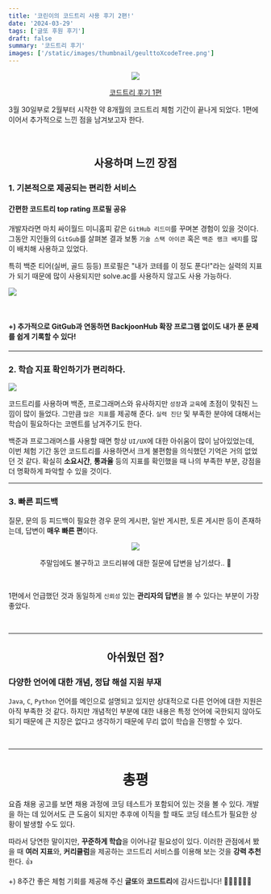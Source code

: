 ```yaml
---
title: '코린이의 코드트리 사용 후기 2편!'
date: '2024-03-29'
tags: ['글또 후원 후기']
draft: false
summary: '코드트리 후기'
images: ['/static/images/thumbnail/geulttoXcodeTree.png']
---
```


<center>

![](https://velog.velcdn.com/images/mintmin0320/post/44f31cf6-297c-43f7-ac9a-1692d4b3a903/image.png)

[코드트리 후기 1편](https://mintmin-dev-world.vercel.app/blog/20240302)

</center>

3월 30일부로 2월부터 시작한 약 8개월의 코드트리 체험 기간이 끝나게 되었다. 1편에 이어서 추가적으로 느낀 점을 남겨보고자 한다.

<br />

<center>

## 사용하며 느낀 장점

</center>

### 1. 기본적으로 제공되는 편리한 서비스

#### 간편한 코드트리 top rating 프로필 공유

개발자라면 마치 싸이월드 미니홈피 같은 `GitHub 리드미`를 꾸며본 경험이 있을 것이다. 그동안 지인들의 `GitGub`를 살펴본 결과 보통 `기술 스택 아이콘` 혹은 `백준 랭크 배지`를 많이 배치해 사용하고 있었다.

특히 백준 티어(실버, 골드 등등) 프로필은 "내가 코테를 이 정도 푼다!"라는 실력의 지표가 되기 때문에 많이 사용되지만 solve.ac를 사용하지 않고도 사용 가능하다.

![](https://velog.velcdn.com/images/mintmin0320/post/e84a4191-6ad5-40fe-a8b2-8e431d4e4b5e/image.png)

<br />

#### +) 추가적으로 GitGub과 연동하면 BackjoonHub 확장 프로그램 없이도 내가 푼 문제를 쉽게 기록할 수 있다!

<hr />

### 2. 학습 지표 확인하기가 편리하다.

![](https://velog.velcdn.com/images/mintmin0320/post/c7102532-2fc8-4553-8bde-64d8591b98c2/image.png)

코드트리를 사용하며 백준, 프로그래머스와 유사하지만 `성장`과 `교육`에 초점이 맞춰진 느낌이 많이 들었다. 그만큼 `많은 지표`를 제공해 준다. `실력 진단` 및 부족한 분야에 대해서는 학습이 필요하다는 코멘트를 남겨주기도 한다.

백준과 프로그래머스를 사용할 때면 항상 `UI/UX`에 대한 아쉬움이 많이 남아있었는데, 이번 체험 기간 동안 코드트리를 사용하면서 크게 불편함을 의식했던 기억은 거의 없었던 것 같다. 확실히 **소요시간**, **통과율** 등의 지표를 확인했을 때 나의 부족한 부분, 강점을 더 명확하게 파악할 수 있을 것이다.

<hr />

### 3. 빠른 피드백

질문, 문의 등 피드백이 필요한 경우 문의 게시판, 일반 게시판, 토론 게시판 등이 존재하는데, 답변이 **매우 빠른 편**이다.

<center>

![](https://velog.velcdn.com/images/mintmin0320/post/dce8d684-5d32-4ea2-ac86-590247d1c9c4/image.png)

주말임에도 불구하고 코드리뷰에 대한 질문에 답변을 남기셨다.. 👏

</center>

<br />

1편에서 언급했던 것과 동일하게 `신뢰성` 있는 **관리자의 답변**을 볼 수 있다는 부분이 가장 좋았다.

<br />
<hr />

<center>

## 아쉬웠던 점?

</center>

### 다양한 언어에 대한 개념, 정답 해설 지원 부재

`Java`, `C`, `Python` 언어를 메인으로 설명되고 있지만 상대적으로 다른 언어에 대한 지원은 아직 부족한 것 같다. 하지만 개념적인 부분에 대한 내용은 특정 언어에 국한되지 않아도 되기 때문에 큰 지장은 없다고 생각하기 때문에 무리 없이 학습을 진행할 수 있다.

<br />
<hr />

<center>

# 총평

</center>

요즘 채용 공고를 보면 채용 과정에 코딩 테스트가 포함되어 있는 것을 볼 수 있다. 개발을 하는 데 있어서도 큰 도움이 되지만 추후에 이직을 할 때도 코딩 테스트가 필요한 상황이 발생할 수도 있다.

따라서 당연한 말이지만, **꾸준하게 학습**을 이어나갈 필요성이 있다. 이러한 관점에서 봤을 때 **여러 지표**와, **커리큘럼**을 제공하는 코드트리 서비스를 이용해 보는 것을 **강력 추천**한다. 👍

+) 8주간 좋은 체험 기회를 제공해 주신 **글또**와 **코드트리**에 감사드립니다! 🙇🏻‍♂️🙇🏻‍♂️
